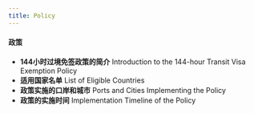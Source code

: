 ```yaml
---
title: Policy
---
```



#### 政策

- **144小时过境免签政策的简介**
  Introduction to the 144-hour Transit Visa Exemption Policy
- **适用国家名单**
  List of Eligible Countries
- **政策实施的口岸和城市**
  Ports and Cities Implementing the Policy
- **政策的实施时间**
  Implementation Timeline of the Policy


